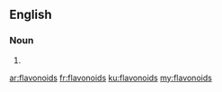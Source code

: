 ==English==

===Noun===
{{head|en|plural}}

# {{plural of|flavonoid|lang=en|nocat=1}}

[[ar:flavonoids]]
[[fr:flavonoids]]
[[ku:flavonoids]]
[[my:flavonoids]]